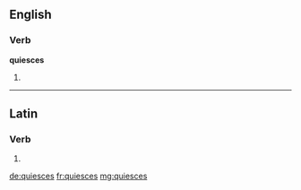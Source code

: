 ==English==

===Verb===
'''quiesces'''

# {{en-third-person singular of|quiesce}}

----

==Latin==

===Verb===
{{la-verb-form|quiēscēs}}

# {{conjugation of|quiesco|quiēscō|2|s|fut|act|ind|lang=la}}

[[de:quiesces]]
[[fr:quiesces]]
[[mg:quiesces]]